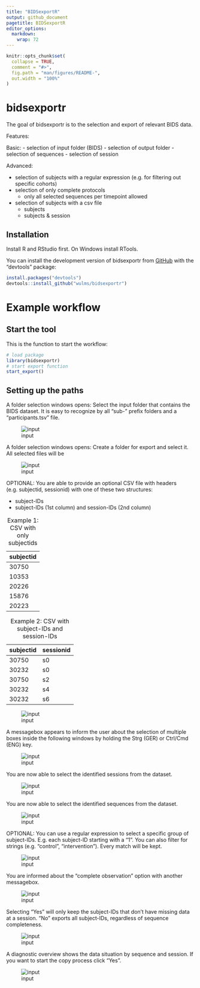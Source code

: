 ```yaml
---
title: "BIDSexportR"
output: github_document
pagetitle: BIDSexportR
editor_options: 
  markdown: 
    wrap: 72
---
```


<!-- README.md is generated from README.Rmd. Please edit that file -->

```r
knitr::opts_chunk$set(
  collapse = TRUE,
  comment = "#>",
  fig.path = "man/figures/README-",
  out.width = "100%"
)
```

# bidsexportr

<!-- badges: start -->

<!-- badges: end -->

The goal of bidsexportr is to the selection and export of relevant BIDS
data.

Features:

Basic: - selection of input folder (BIDS) - selection of output folder -
selection of sequences - selection of session

Advanced:

-   selection of subjects with a regular expression (e.g. for filtering
    out specific cohorts)
-   selection of only complete protocols
    -   only all selected sequences per timepoint allowed
-   selection of subjects with a csv file
    -   subjects
    -   subjects & session

## Installation

Install R and RStudio first. On Windows install RTools.

You can install the development version of bidsexportr from
[GitHub](https://github.com/) with the "devtools" package:

``` r
install.packages("devtools")
devtools::install_github("wulms/bidsexportr")
```

# Example workflow

## Start the tool

This is the function to start the workflow:

```r
# load package
library(bidsexportr)
# start export function
start_export()
```

## Setting up the paths

A folder selection windows opens: Select the input folder that contains
the BIDS dataset. It is easy to recognize by all "sub-" prefix folders
and a "participants.tsv" file.

![input](img/0_input_folder.png)

A folder selection windows opens: Create a folder for export and select
it. All selected files will be

![input](img/1_output_folder.png)

OPTIONAL: You are able to provide an optional CSV file with headers
(e.g. subjectid, sessionid) with one of these two structures:

-   subject-IDs
-   subject-IDs (1st column) and session-IDs (2nd column)

| subjectid |
|-----------|
| 30750     |
| 10353     |
| 20226     |
| 15876     |
| 20223     |

: Example 1: CSV with only subjectids

| subjectid | sessionid |
|-----------|-----------|
| 30750     | s0        |
| 30232     | s0        |
| 30750     | s2        |
| 30232     | s4        |
| 30232     | s6        |

: Example 2: CSV with subject-IDs and session-IDs

![input](img/2_optional_csv.png)

A messagebox appears to inform the user about the selection of multiple
boxes inside the following windows by holding the Strg (GER) or Ctrl/Cmd
(ENG) key.

![input](img/3_message_select_multi.png)

You are now able to select the identified sessions from the dataset.

![input](img/4a_session_select.png)

You are now able to select the identified sequences from the dataset.

![input](img/4b_sequence_select.png)

OPTIONAL: You can use a regular expression to select a specific group of
subject-IDs. E.g. each subject-ID starting with a "1". You can also
filter for strings (e.g. "control", "intervention"). Every match will be
kept.

![input](img/5_optional_regex.png)

You are informed about the "complete observation" option with another
messagebox.

![input](img/6_message_complete_obs.png)

Selecting "Yes" will only keep the subject-IDs that don't have missing
data at a session. "No" exports all subject-IDs, regardless of sequence
completeness.

![input](img/7_only_complete.png)

A diagnostic overview shows the data situation by sequence and session.
If you want to start the copy process click "Yes".

![input](img/8_overview_start.png)
